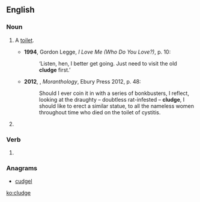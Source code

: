 ==English==

===Noun===
{{en-noun}}

# {{lb|en|slang|UK|_|dialectal}} A [[toilet]].
#* '''1994''', Gordon Legge, ''I Love Me (Who Do You Love?)'', p. 10:
#*: ‘Listen, hen, I better get going. Just need to visit the old '''cludge''' first.’
#* '''2012''', {{w|Caitlin Moran}}, ''Moranthology'', Ebury Press 2012, p. 48:
#*: Should I ever coin it in with a series of bonkbusters, I reflect, looking at the draughty – doubtless rat-infested – '''cludge''', I should like to erect a similar statue, to all the nameless women throughout time who died on the toilet of cystitis.
# {{alternative form of|kludge|lang=en}}

===Verb===
{{en-verb|cludg}}

# {{alternative form of|kludge|lang=en}}

===Anagrams===
* [[cudgel#English|cudgel]]

[[ko:cludge]]